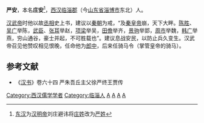 '''严安'''，本名'''庄安'''<ref>[[东汉|东汉]]为[[汉明帝|汉明帝]]刘庄避讳将[[庄姓|庄姓]]改为[[严姓|严姓]]</ref>，[[西汉|西汉]][[临淄郡|临淄郡]]（今[[山东省|山东省]][[淄博市|淄博市]]东北）人。

[[汉武帝|汉武帝]]时他以故[[丞相|丞相]]史上书，建议以[[秦朝|秦朝]]为戒，“及[[秦始皇|秦皇帝]]崩，天下大畔。[[陈胜|陈胜]]、[[吴广|吴广]]举陈，[[武臣|武臣]]、[[张耳|张耳]]举赵，[[项梁|项梁]]举吴，[[田儋|田儋]]举齐，[[景驹|景驹]]举郢，[[周市|周市]]举魏，[[韩广|韩广]]举燕，穷山通谷，豪士并起，不可胜载也”。建议息战安民，以防止兵久变生。汉武帝召见他赞叹相见恨晚，任命他为[[郎中|郎中]]，后来任骑马令（掌管皇帝的骑马）。

==参考文献==
*《[[汉书|汉书]]》卷六十四 严朱吾丘主父徐严终王贾传

{{DEFAULTSORT:Y}}
[[Category:西汉儒学学者|Category:西汉儒学学者]]
[[Category:临淄人|Category:临淄人]]
[[Category:庄姓|A]]
[[Category:严姓|A]]
[[Category:西汉郎中|A]]
[[Category:西漢騎馬令|A]]
{{汉朝人物小作品}}